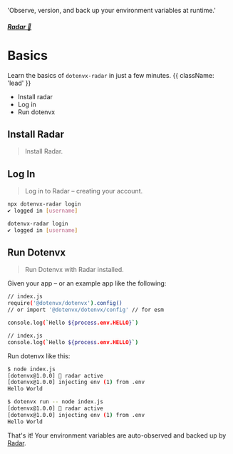 
  'Observe, version, and back up your environment variables at runtime.'

##### [Radar 📡](/docs/radar)
# Basics

Learn the basics of `dotenvx-radar` in just a few minutes. {{ className: 'lead' }}

<InstallRadarCodeGroup />

- Install radar
- Log in
- Run dotenvx

## Install Radar

> Install Radar.

<InstallRadarCodeGroup />

## Log In

> Log in to Radar – creating your account.

<CodeGroup>

```bash {{ title: "Npm" }}
npx dotenvx-radar login
✔ logged in [username]
```

```bash {{ title: "Curl" }}
dotenvx-radar login
✔ logged in [username]
```

</CodeGroup>

## Run Dotenvx

> Run Dotenvx with Radar installed.

Given your app – or an example app like the following:

<CodeGroup>

```bash {{ title: "Npm" }}
// index.js
require('@dotenvx/dotenvx').config()
// or import '@dotenvx/dotenvx/config' // for esm

console.log(`Hello ${process.env.HELLO}`)
```

```bash {{ title: "Curl" }}
// index.js
console.log(`Hello ${process.env.HELLO}`)
```

</CodeGroup>

Run dotenvx like this:

<CodeGroup>

```bash {{ title: "Npm" }}
$ node index.js
[dotenvx@1.0.0] 📡 radar active
[dotenvx@1.0.0] injecting env (1) from .env
Hello World
```

```bash {{ title: "Curl" }}
$ dotenvx run -- node index.js
[dotenvx@1.0.0] 📡 radar active
[dotenvx@1.0.0] injecting env (1) from .env
Hello World
```

</CodeGroup>

That's it! Your environment variables are auto-observed and backed up by [Radar](https://dotenvx.com/radar).
